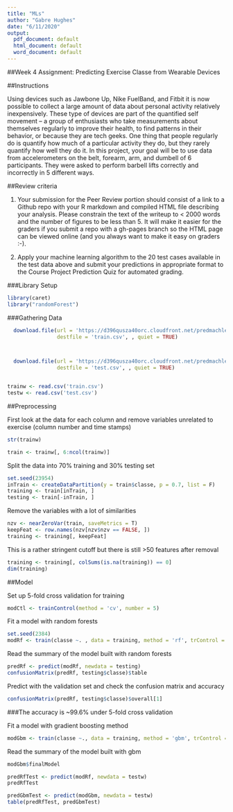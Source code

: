---
title: "MLs"
author: "Gabre Hughes"
date: "6/11/2020"
output:
  pdf_document: default
  html_document: default
  word_document: default
---
##Week 4 Assignment: Predicting Exercise Classe from Wearable Devices

##Instructions

Using devices such as Jawbone Up, Nike FuelBand, and Fitbit it is now possible to collect a large amount of data about personal activity relatively inexpensively. These type of devices are part of the quantified self movement – a group of enthusiasts who take measurements about themselves regularly to improve their health, to find patterns in their behavior, or because they are tech geeks. One thing that people regularly do is quantify how much of a particular activity they do, but they rarely quantify how well they do it. In this project, your goal will be to use data from accelerometers on the belt, forearm, arm, and dumbell of 6 participants. They were asked to perform barbell lifts correctly and incorrectly in 5 different ways. 


##Review criteria

1) Your submission for the Peer Review portion should consist of a link to a Github repo with your R markdown and compiled HTML file describing your analysis. Please constrain the text of the writeup to < 2000 words and the number of figures to be less than 5. It will make it easier for the graders if you submit a repo with a gh-pages branch so the HTML page can be viewed online (and you always want to make it easy on graders :-).


1) Apply your machine learning algorithm to the 20 test cases available in the test data above and submit your predictions in appropriate format to the Course Project Prediction Quiz for automated grading.



###Library Setup


```{r}
library(caret)
library("randomForest")
````
###Gathering Data

```{r}

  download.file(url = 'https://d396qusza40orc.cloudfront.net/predmachlearn/pml-training.csv', 
                destfile = 'train.csv', , quiet = TRUE) 



  download.file(url = 'https://d396qusza40orc.cloudfront.net/predmachlearn/pml-testing.csv', 
                destfile = 'test.csv', , quiet = TRUE)


trainw <- read.csv('train.csv')
testw <- read.csv('test.csv')

```

##Preprocessing

First look at the data for each column and remove variables unrelated to exercise (column number and time stamps)



```{r}
str(trainw)
```

```{r}
train <- trainw[, 6:ncol(trainw)]
```
Split the data into 70% training and 30% testing set

```{r}
set.seed(23954)
inTrain <- createDataPartition(y = train$classe, p = 0.7, list = F)
training <- train[inTrain, ]
testing <- train[-inTrain, ]
```
Remove the variables with a lot of similarities


```{r}
nzv <- nearZeroVar(train, saveMetrics = T)
keepFeat <- row.names(nzv[nzv$nzv == FALSE, ])
training <- training[, keepFeat]
```
This is a rather stringent cutoff but there is still >50 features after removal

```{r}
training <- training[, colSums(is.na(training)) == 0]
dim(training)
```

##Model

Set up 5-fold cross validation for training
```{r}
modCtl <- trainControl(method = 'cv', number = 5)

```

Fit a model with random forests

```{r}
set.seed(2384)
modRf <- train(classe ~. , data = training, method = 'rf', trControl = modCtl)
```

Read the summary of the model built with random forests

```{r}
predRf <- predict(modRf, newdata = testing)
confusionMatrix(predRf, testing$classe)$table
```


Predict with the validation set and check the confusion matrix and accuracy
```{r}
confusionMatrix(predRf, testing$classe)$overall[1]
```

###The accuracy is ~99.6% under 5-fold cross validation

Fit a model with gradient boosting method


```{r}
modGbm <- train(classe ~., data = training, method = 'gbm', trControl = modCtl, verbose = F)
```

Read the summary of the model built with gbm

```{r}
modGbm$finalModel
```


```{r}
predRfTest <- predict(modRf, newdata = testw)
predRfTest
```


```{r}
predGbmTest <- predict(modGbm, newdata = testw)
table(predRfTest, predGbmTest)
```



